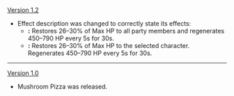 {{Change History/Header}}
[[Version 1.2]]
*Effect description was changed to correctly state its effects:
**'''{{Color|Old}}:''' Restores 26–30% of Max HP to all party members and regenerates 450–790 HP every 5s for 30s.
**'''{{Color|New}}:''' Restores 26–30% of Max HP to the selected character. Regenerates 450–790 HP every 5s for 30s.
----
[[Version 1.0]]
*Mushroom Pizza was released.